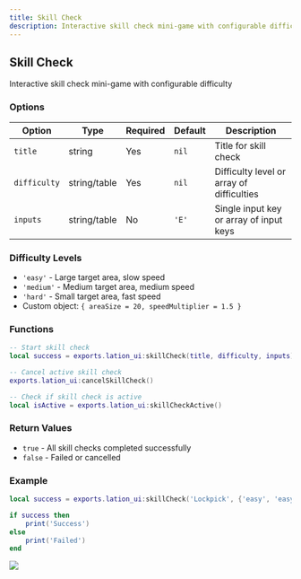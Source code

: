 ```yaml
---
title: Skill Check
description: Interactive skill check mini-game with configurable difficulty
---
```


## Skill Check

Interactive skill check mini-game with configurable difficulty

### Options

| Option | Type | Required | Default | Description |
|--------|------|----------|---------|-------------|
| `title` | string | Yes | `nil` | Title for skill check |
| `difficulty` | string/table | Yes | `nil` | Difficulty level or array of difficulties |
| `inputs` | string/table | No | `'E'` | Single input key or array of input keys |

### Difficulty Levels
- `'easy'` - Large target area, slow speed
- `'medium'` - Medium target area, medium speed  
- `'hard'` - Small target area, fast speed
- Custom object: `{ areaSize = 20, speedMultiplier = 1.5 }`

### Functions

```lua
-- Start skill check
local success = exports.lation_ui:skillCheck(title, difficulty, inputs)

-- Cancel active skill check
exports.lation_ui:cancelSkillCheck()

-- Check if skill check is active
local isActive = exports.lation_ui:skillCheckActive()
```

### Return Values
- `true` - All skill checks completed successfully
- `false` - Failed or cancelled

### Example

```lua copy
local success = exports.lation_ui:skillCheck('Lockpick', {'easy', 'easy', 'easy', 'easy'}, {'W', 'A', 'S', 'D'})

if success then
    print('Success')
else
    print('Failed')
end
```

![](https://img.lationscripts.com/docs/ui/skill-check/skill-check-example.webp)